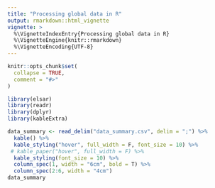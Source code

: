 ```yaml
---
title: "Processing global data in R"
output: rmarkdown::html_vignette
vignette: >
  %\VignetteIndexEntry{Processing global data in R}
  %\VignetteEngine{knitr::rmarkdown}
  %\VignetteEncoding{UTF-8}
---
```


```r
knitr::opts_chunk$set(
  collapse = TRUE,
  comment = "#>"
)
```

```r
library(elsar)
library(readr)
library(dplyr)
library(kableExtra)

```



```r
data_summary <- read_delim("data_summary.csv", delim = ";") %>%
  kable() %>%
  kable_styling("hover", full_width = F, font_size = 10) %>%
 # kable_paper("hover", full_width = F) %>%
  kable_styling(font_size = 10) %>%
  column_spec(1, width = "6cm", bold = T) %>%
  column_spec(2:6, width = "4cm")
data_summary
```

